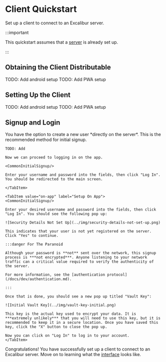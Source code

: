 
# Client Quickstart

Set up a client to connect to an Excalibur server.

:::important

This quickstart assumes that a [server](../01-server.md) is already set up.

:::

## Obtaining the Client Distributable
<Tabs groupId="platform">
    <TabItem value="android" label="Android" default>
        TODO: Add android setup
    </TabItem>
    <TabItem value="pwa" label="Progressive Web App (PWA)">
        TODO: Add PWA setup
    </TabItem>
</Tabs>

## Setting Up the Client
<Tabs groupId="platform">
    <TabItem value="android" label="Android" default>
        TODO: Add android setup
    </TabItem>
    <TabItem value="pwa" label="Progressive Web App (PWA)">
        TODO: Add PWA setup
    </TabItem>
</Tabs>

## Signup and Login

<Tabs>
    <TabItem value="on-server" label="On Server" default>
    You have the option to create a new user *directly on the server*. This is the recommended method for initial signup.

    TODO: Add

    Now we can proceed to logging in on the app.

    <CommonInitialSignup/>

    Enter your username and password into the fields, then click "Log In". You should be redirected to the main screen.

    </TabItem>
    
    <TabItem value="on-app" label="Setup On App">
    <CommonInitialSignup/>

    Enter your desired username and password into the fields, then click "Log In". You should see the following pop up:

    ![Security Details Not Set Up](../img/security-details-not-set-up.png)

    This indicates that your user is not yet registered on the server. Click "Yes" to continue.

    :::danger For The Paranoid

    Although your password is **not** sent over the network, this signup process is ***not encrypted***. Anyone listening to your network traffic can a critical value required to verify the authenticity of the server.

    For more information, see the [authentication protocol](/docs/dev/authentication.md).

    :::

    Once that is done, you should see a new pop up titled "Vault Key":

    ![Initial Vault Key](../img/vault-key-initial.png)

    This key is the actual key used to encrypt your data. It is ***extremely unlikely*** that you will need to use this key, but it is recommended to keep it in a secure location. Once you have saved this key, click the "X" button to close the pop up.

    Now you can click on "Log In" to log in to your account.
    </TabItem>
</Tabs>

Congratulations! You have successfully set up a client to connect to an Excalibur server. Move on to learning what the [interface](../../interface.md) looks like.
